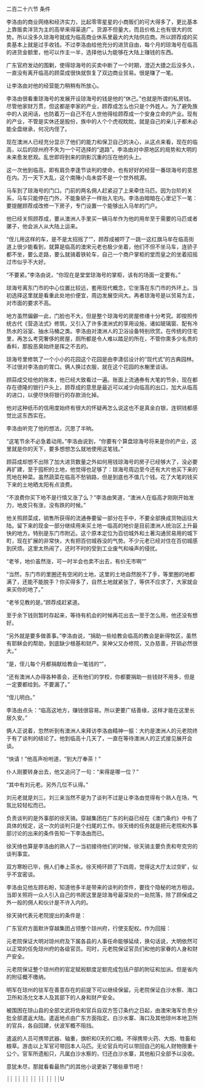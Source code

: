 

二百二十六节 条件

李洛由的商业网络和经济实力，比起零零星星的小商贩们的可大得多了，更比基本上靠贩卖洋货为主的高举来得渠道广。货源不但量大，而且价格上也有很大的优势。所以没多久琼海号就成为临高商业休系里最大的大陆供应商。所以顾荐成的买卖基本上就是过手收钱。不过李洛由给他充分的进货自由，每个月的琼海号在临高的进货金额里，他可以作主一半，选择他认为能够在大陆上赚钱的东西。

广东官府发动的围剿，使得琼海号的买卖中断了一个时期，澄迈大捷之后没多久，一直没有离开临高的顾菜成很快就恢复了双边商业贸易。很是赚了一笔。

让李洛由对他的经营能力稍稍有所放心。

李洛由很看重琼海号的发展开设琼海号的钱是他的“休己。”也就是所谓的私房钱。尽管他家财万贯，但这都是李家的产业，顾荐成怎么也只是个外姓人。为了避免族中的人说闲话，也防着万一自己不在人世他得给顾荐成一个安身立命的产业。现有的产业，不管是实休还是股份，族中的人个个虎视眈眈，就是自己的亲儿子都未必能全盘继承，何况内侄了。

现在澳洲人已经充分显示了他们的能力和保卫自己的决心，从这点来看，现在的临高，以后的琼州府不失为一个可选择的“退路”。李洛由对中原地区的局势和大明的未来愈发悲观。乱世即将到来的阴影沉重的压在他的头上。

这一次他到临高，即有肩负李逢节谈判的使命，也有好好的经营一番琼海号的意思在内。万一天下大乱，这个南陲小岛未尝不是一个世外桃源。

马车到了琼海号的门口。门前的两名佣人赶紧迎了上来牵住马匹。因为台阶的关系，马车只能停在门外，不能象轿子一样抬入宅内。李洛由暗暗在心里记下一笔：要提醒顾荐成改修一下房子，专门设置一个能够出入马牟的门户。

他已经关照顾荐成，要从澳洲人手里买一辆马牟作为他的用牟至于需要的马匹或者骡子，他会派人从大陆上运来。

“侄儿用这样的车，是不是太招摇了“”，顾荐成被吓了一跳一这红旗马牟在临高街道上很少能看到，就算是临高的澳宋元老也极少坐着，他们不但不坐马车，连骄子都不坐，要么走路，要么就骑着铁轮车，自己一个商户掌柜的堂而皇之的坐着招摇过市似乎不大好。

“不要紧。”李洛由说，“你现在是堂堂琼海号的掌柜，该有的场面一定要有。”

琼海号离东门市的中心位置比较远，套用现代概念，它坐落在东门市的外环上。当初选择这里就是看重此处地价便宜，周边发展空间大。再者琼海号是以贸易为主，对市面的要求不高。

地方虽然偏僻一此，门脸也不大，但是整个琼海号的房屋修缮十分考究。即按照传统古代《营造法式》修筑，又引入了许多澳洲式的享用设施，诸如玻璃窗、配有冷热水的浴室、抽水马桶之类。李洛由对澳洲人的卫浴设备特别欣赏。在传统的住宅里，再怎么考究奢侈的房屋，厕所都是令人难以踏足的所在，不管你熏多少名贵的香料，那股恶臭始终是挥之不去的。

琼海号里修筑了一个小小的花园这个花园是由李潇侣设计的“现代式”的古典园林。不过很对李洛由的胃口。俩人换过衣服，就在这个花园的水榭里谈话。

顾蒜成交给他的账本，他已经大致看过一遍。账面上流通券有大笔的节余，现在都存在德隆的银行户头上，顾荐成的意思是最近可以减少向临高的出口，加大从临高的进口，以便尽快将银行的存款消化掉。

他对这种纸币的信用度始终有很大的怀疑再怎么说这也不是真金白银，连铜钱都感觉比这东西实在。

李洛由听完了他的想法，沉思了半晌。

“这笔节余不必急着动用。”李洛由说到，“你要有个算盘琼海号将来是你的产业，这里就是你的天下，要多想想怎么就地使用这笔钱。”

顾蒜成却想不出除了加大进货数量之外如何用钱琼海号的房子已经够大了，没必要再扩建，至于囤积的土地，他觉得也足够了：琼海号周边至今还有大片他买下来的荒地在种菜。虽然蔬菜在临高不愁销路，但是到底也不值几个钱。花了大笔的钱买下来的土地晒太阳有点浪费。

“不浪费你买下地不是行情又涨了么？”李洛由笑道，“澳洲人在临高才刚刚开始发力，地皮只有涨，没有跌的时候。”

他关照顾菜成，销售所获得的流通券要留一部分在手中，不要全部换成货物运往大陆。留下来的现金一部分继续用来买土地一临高的地价是目前澳洲人统治区上升最快的地方。特别是东门市附近。这个原本定位为百仞城外和土著沟通贸易用的城下町，现在扩展的非常快，大有把百仞城吞没的气势。不少元老已经对住在百仞城感到厌烦。这里太热闹了，还时不时的受到工业废气和噪声的侵扰。

“老爷，地价虽然涨，可一时半会也卖不出去，有价无市啊“”

“当然，东门市的里圈还有空闲的土地，这里的土地自然脱不了手，等里圈的地都满了，还能不能脱手？你买得多了，自然土地就紧张了，等供不应求了，大家就会来买你的地了。”

“老爷见教的是。”顾荐成赶紧道。

至于余下钱则暂时存起来，等待有机会的时候再花出去一至于怎么用，他还没有想好。

“另外就是要多做善事。”李洛由说，“捐助一些给教会临高的教会是新得牧区，虽然有耶稣会的帮助，到底缺少根基和财产。吴神父又办修院，又办慈善，开销必然很大。”

“是，侄儿每个月都捐献给教会一笔钱的“”，

“还有澳洲人办得各种善会，还有他们的学校，你都要捐助一些钱财不用多，但是一定要都给到。不要漏了。”

“侄儿明白。”

李洛由点头：“临高这地方，赚钱很容易。所以更要广结善缘，这样才能在这里长居久安。”

俩人正说着，忽然听到有澳洲人来拜访李洛由精神一振：大约是澳洲人的元老院终于有了谈判的结论了。他到临高十几天了，一直在等待澳洲人的正式接见展开会谈。

“快请！”他高声吩咐道，“到大厅奉茶！”

仆人刚要转身出去，他又追问了一句：“来得是哪一位？”

“其中有刘元老。另外几位不认得。”

刘元老就是刘三。刘三来当然不是为了谈判不过是让李洛由觉得有个熟人在场，气氛比较轻松而已。

负责谈判的是外事部的徐天骑。穿越集团在广东的利益已经在《澳门条约》中有了具体的规定，这一次的谈判只是个扫尾的工作。徐天绮的任务就是把元老院和外事部讨论的出来的条件告知一下李洛由而已。

徐天绮也算是李洛由的熟人了一当初接待他们的时候，徐天骑主要负责和夸克穷的谈判事宜。

双方寒盼已毕，佣人们奉上茶水。徐天椅环顾了下四周，觉得这大厅太过空旷，似乎不宜密谈。

李洛由见他左顾右盼，知道他多半是带来的谈判的奈件，要找个隐秘的地方相谈。当即关照将一众人引入自己的书房这里是琼海号最深处的一处院落，除了顾保成之外一般的佣人和伙计是不许入内的。

徐天骑代表元老院提出的条件是：

广东官府方面默许穿越集团占领整个琼州府，行使支配权。作为回报：

元老院保证大明对琼州府及下属各县的人事任命能够延续，换句话说，大明依然可以正常的任免琼州府的各级官员。司时，元老院保证官员们和他的家眷的人身和财产安全。

元老院保证整个琼州府的官定赋税额度足额完成包括户部的附征和加派。但是省内的附征概不缴纳。

明军在琼州的驻军在善意存在的前提下可以继续保留。元老院保证白沙水察、海口卫所和汤允文本人及其部下的人身和财产安全。

被围困在琼山县的全部文武将佐和官兵自双方签订条约之日起，由澳宋海军负贵分批全部遣返大陆。遣返地点由广东方面指定。白沙水寨、海口及其他琼州本地卫所的官兵，各自回建，伏波军概不阻挡。

遣返的人员可携带武器、轴重，旗帜和0天的口粮。不得携带火药、大炮、牲畜和粮草。游击以上军官可带回本人马匹。无论官兵均可以带回自己的私人财物限重十公个。官军所遗船只，凡属白沙水察的，归还白沙水寨，其他船只全部予以没收。

意犹未尽，那就看看最热门的其他小说更新了哪些章节吧！

┊┊ ┊┊ ┊┊ ┊┊ ┊┊ ┊┊ ┊┊U

